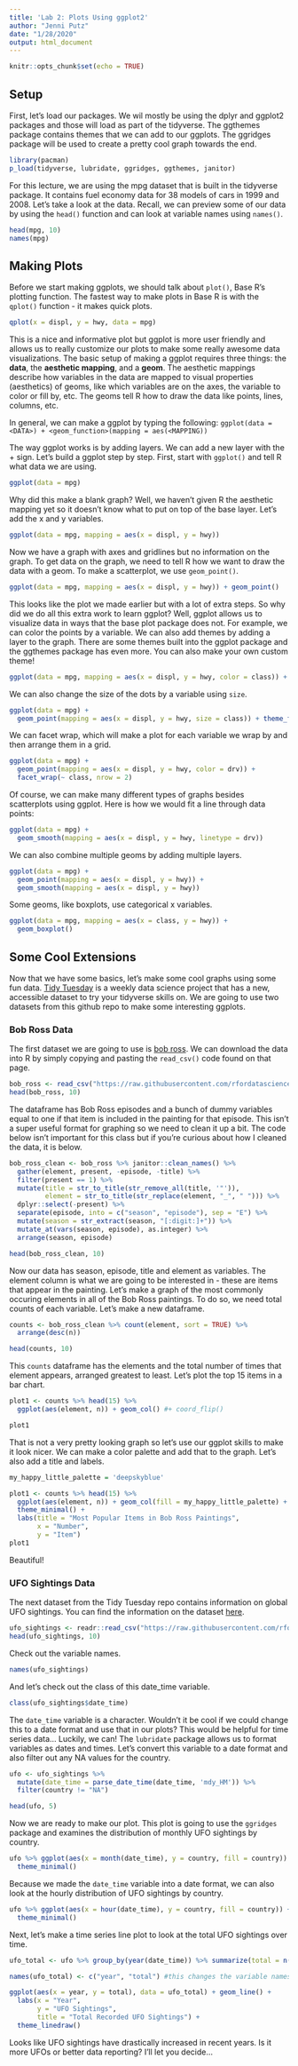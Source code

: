 ```yaml
---
title: 'Lab 2: Plots Using ggplot2'
author: "Jenni Putz"
date: "1/28/2020"
output: html_document
---
```


```r
knitr::opts_chunk$set(echo = TRUE)
```

## Setup

First, let's load our packages. We wil mostly be using the dplyr and ggplot2 packages and those will load as part of the tidyverse. The ggthemes package contains themes that we can add to our ggplots. The ggridges package will be used to create a pretty cool graph towards the end. 
```r
library(pacman)
p_load(tidyverse, lubridate, ggridges, ggthemes, janitor)
```


For this lecture, we are using the mpg dataset that is built in the tidyverse package. It contains fuel economy data for 38 models of cars in 1999 and 2008. Let's take a look at the data. Recall, we can preview some of our data by using the ```head()``` function and can look at variable names using ```names()```.

```r
head(mpg, 10)
names(mpg)
```

## Making Plots

Before we start making ggplots, we should talk about ```plot()```, Base R's plotting function. The fastest way to make plots in Base R is with the ```qplot()``` function - it makes quick plots. 
```r
qplot(x = displ, y = hwy, data = mpg)
```

This is a nice and informative plot but ggplot is more user friendly and allows us to really customize our plots to make some really awesome data visualizations. The basic setup of making a ggplot requires three things: the __data__, the __aesthetic mapping__, and a __geom__. The aesthetic mappings describe how variables in the data are mapped to visual properties (aesthetics) of geoms, like which variables are on the axes, the variable to color or fill by, etc. The geoms tell R how to draw the data like points, lines, columns, etc.

In general, we can make a ggplot by typing the following:
```ggplot(data = <DATA>) + <geom_function>(mapping = aes(<MAPPING))```

The way ggplot works is by adding layers. We can add a new layer with the + sign. Let's build a ggplot step by step. First, start with ```ggplot()``` and tell R what data we are using. 

```r
ggplot(data = mpg)
```

Why did this make a blank graph? Well, we haven't given R the aesthetic mapping yet so it doesn't know what to put on top of the base layer. Let's add the x and y variables.

```r
ggplot(data = mpg, mapping = aes(x = displ, y = hwy))
```

Now we have a graph with axes and gridlines but no information on the graph. To get data on the graph, we need to tell R how we want to draw the data with a geom. To make a scatterplot, we use ```geom_point()```. 
```r
ggplot(data = mpg, mapping = aes(x = displ, y = hwy)) + geom_point()
```

This looks like the plot we made earlier but with a lot of extra steps. So why did we do all this extra work to learn ggplot? Well, ggplot allows us to visualize data in ways that the base plot package does not. For example, we can color the points by a variable. We can also add themes by adding a layer to the graph. There are some themes built into the ggplot package and the ggthemes package has even more. You can also make your own custom theme!
```r
ggplot(data = mpg, mapping = aes(x = displ, y = hwy, color = class)) + geom_point() + theme_minimal()
```

We can also change the size of the dots by a variable using ```size```.
```r
ggplot(data = mpg) + 
  geom_point(mapping = aes(x = displ, y = hwy, size = class)) + theme_fivethirtyeight()
```

We can facet wrap, which will make a plot for each variable we wrap by and then arrange them in a grid.
```r
ggplot(data = mpg) + 
  geom_point(mapping = aes(x = displ, y = hwy, color = drv)) + 
  facet_wrap(~ class, nrow = 2)
```


Of course, we can make many different types of graphs besides scatterplots using ggplot. Here is how we would fit a line through data points:
```r
ggplot(data = mpg) + 
  geom_smooth(mapping = aes(x = displ, y = hwy, linetype = drv))
```

We can also combine multiple geoms by adding multiple layers.
```r
ggplot(data = mpg) + 
  geom_point(mapping = aes(x = displ, y = hwy)) +
  geom_smooth(mapping = aes(x = displ, y = hwy))
```

Some geoms, like boxplots, use categorical x variables.
```r
ggplot(data = mpg, mapping = aes(x = class, y = hwy)) + 
  geom_boxplot() 
```

## Some Cool Extensions
Now that we have some basics, let's make some cool graphs using some fun data. [Tidy Tuesday](https://github.com/rfordatascience/tidytuesday) is a weekly data science project that has a new, accessible dataset to try your tidyverse skills on. We are going to use two datasets from this github repo to make some interesting ggplots. 

### Bob Ross Data
The first dataset we are going to use is [bob ross](https://github.com/rfordatascience/tidytuesday/tree/master/data/2019/2019-08-06). We can download the data into R by simply copying and pasting the ```read_csv()``` code found on that page. 
```r
bob_ross <- read_csv("https://raw.githubusercontent.com/rfordatascience/tidytuesday/master/data/2019/2019-08-06/bob-ross.csv")
head(bob_ross, 10)
```

The dataframe has Bob Ross episodes and a bunch of dummy variables equal to one if that item is included in the painting for that episode. This isn't a super useful format for graphing so we need to clean it up a bit. The code below isn't important for this class but if you're curious about how I cleaned the data, it is below.
```r
bob_ross_clean <- bob_ross %>% janitor::clean_names() %>%
  gather(element, present, -episode, -title) %>%
  filter(present == 1) %>%
  mutate(title = str_to_title(str_remove_all(title, '"')),
         element = str_to_title(str_replace(element, "_", " "))) %>%
  dplyr::select(-present) %>%
  separate(episode, into = c("season", "episode"), sep = "E") %>% 
  mutate(season = str_extract(season, "[:digit:]+")) %>% 
  mutate_at(vars(season, episode), as.integer) %>%
  arrange(season, episode)

head(bob_ross_clean, 10)
```

Now our data has season, episode, title and element as variables. The element column is what we are going to be interested in - these are items that appear in the painting. Let's make a graph of the most commonly occuring elements in all of the Bob Ross paintings. To do so, we need total counts of each variable. Let's make a new dataframe.
```r
counts <- bob_ross_clean %>% count(element, sort = TRUE) %>% 
  arrange(desc(n))

head(counts, 10)
```

This ```counts``` dataframe has the elements and the total number of times that element appears, arranged greatest to least. Let's plot the top 15 items in a bar chart.
```r
plot1 <- counts %>% head(15) %>%
  ggplot(aes(element, n)) + geom_col() #+ coord_flip()

plot1
```

That is not a very pretty looking graph so let's use our ggplot skills to make it look nicer. We can make a color palette and add that to the graph. Let's also add a title and labels.
```r
my_happy_little_palette = 'deepskyblue'

plot1 <- counts %>% head(15) %>%
  ggplot(aes(element, n)) + geom_col(fill = my_happy_little_palette) + coord_flip() +
  theme_minimal() + 
  labs(title = "Most Popular Items in Bob Ross Paintings",
       x = "Number",
       y = "Item")
plot1
```

Beautiful!

### UFO Sightings Data

The next dataset from the Tidy Tuesday repo contains information on global UFO sightings. You can find the information on the dataset [here](https://github.com/rfordatascience/tidytuesday/tree/master/data/2019/2019-06-25).
```r
ufo_sightings <- readr::read_csv("https://raw.githubusercontent.com/rfordatascience/tidytuesday/master/data/2019/2019-06-25/ufo_sightings.csv")
head(ufo_sightings, 10)
```

Check out the variable names.
```r
names(ufo_sightings)
```

And let's check out the class of this date_time variable.
```r
class(ufo_sightings$date_time)
```

The ```date_time``` variable is a character. Wouldn't it be cool if we could change this to a date format and use that in our plots? This would be helpful for time series data... Luckily, we can! The ```lubridate``` package allows us to format variables as dates and times. Let's convert this variable to a date format and also filter out any NA values for the country.
```r
ufo <- ufo_sightings %>% 
  mutate(date_time = parse_date_time(date_time, 'mdy_HM')) %>%
  filter(country != "NA")

head(ufo, 5)
```

Now we are ready to make our plot. This plot is going to use the ```ggridges``` package and examines the distribution of monthly UFO sightings by country.
```r
ufo %>% ggplot(aes(x = month(date_time), y = country, fill = country)) + geom_density_ridges() +
  theme_minimal()
```

Because we made the ```date_time``` variable into a date format, we can also look at the hourly distribution of UFO sightings by country.
```r
ufo %>% ggplot(aes(x = hour(date_time), y = country, fill = country)) + geom_density_ridges() +
  theme_minimal()
```

Next, let's make a time series line plot to look at the total UFO sightings over time. 
```r
ufo_total <- ufo %>% group_by(year(date_time)) %>% summarize(total = n())

names(ufo_total) <- c("year", "total") #this changes the variable names

ggplot(aes(x = year, y = total), data = ufo_total) + geom_line() + 
  labs(x = "Year",
       y = "UFO Sightings",
       title = "Total Recorded UFO Sightings") +
  theme_linedraw()
```

Looks like UFO sightings have drastically increased in recent years. Is it more UFOs or better data reporting? I'll let you decide...
